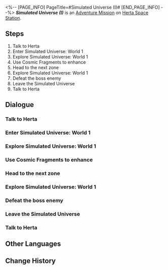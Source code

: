 <%-- [PAGE_INFO]
PageTitle=#Simulated Universe (I)#
[END_PAGE_INFO] --%>
{{Stub|Dialogue.}}
{{Mission Infobox
|id            = 4030003
|title         = 
|image         = <!--Mission Simulated Universe (I).png-->
|type          = Adventure
|event_name    = 
|chapter       = 
|requirements  = 
* {{cx}}<!--Hidden Exploration Objective ID 4010116--> completed
* [[Adventure Mission]] ''[[Simulated Universe: Second Closed Beta]]'' completed
|summary       = <!--official mission summary from Fate's Atlas-->
|characters    = Trailblazer
|startLocation = [[Herta Space Station]] - [[Herta's Office]]
|world         = Herta Space Station
|area          = Herta's Office
|prev          = Simulated Universe: Second Closed Beta
|next          = 
|rewards       = Trailblaze EXP*300; Stellar Jade*50; Adventure Log*4; Condensed Aether*4; Credit*20,000
}}
'''''Simulated Universe (I)''''' is an [[Adventure Mission]] on [[Herta Space Station]].

==Steps==
# Talk to Herta
# Enter Simulated Universe: World 1
# Explore Simulated Universe: World 1
# Use Cosmic Fragments to enhance
# Head to the next zone
# Explore Simulated Universe: World 1
# Defeat the boss enemy
# Leave the Simulated Universe
# Talk to Herta

<!--
==Gameplay Notes==

--><!--
==Trial Character==

-->
==Dialogue==
{{Stub Dialogue}}

===Talk to Herta===
{{Mission Description|type=adventure|location=Herta's Office|Herta asks you to enter the Simulated Universe created by the Genius Society while pretending to be the Aeon of Trailblaze, and try to glean the secret of Aeons and Paths from the simulated Aeons.}}
{{Dialogue Start}}
:{{tx}}
{{Dialogue End}}

===Enter Simulated Universe: World 1===
{{Dialogue Start}}
:{{tx}}
{{Dialogue End}}

===Explore Simulated Universe: World 1===
{{Dialogue Start}}
:{{tx}}
{{Dialogue End}}

===Use Cosmic Fragments to enhance===
{{Dialogue Start}}
:{{tx}}
{{Dialogue End}}

===Head to the next zone===
{{Dialogue Start}}
:{{tx}}
{{Dialogue End}}

===Explore Simulated Universe: World 1===
{{Dialogue Start}}
:{{tx}}
{{Dialogue End}}

===Defeat the boss enemy===
{{Dialogue Start}}
:{{tx}}
{{Dialogue End}}

===Leave the Simulated Universe===
{{Dialogue Start}}
:{{tx}}
{{Dialogue End}}

===Talk to Herta===
{{Dialogue Start}}
:{{tx}}
{{Dialogue End}}

==Other Languages==
{{Other Languages
|en   = Simulated Universe (I)
|zhs  = 模拟宇宙•其一
|zht  = 模擬宇宙•其一
|ja   = 模擬宇宙・1
|ko   = 시뮬레이션 우주•1
|es   = Universo Simulado I
|fr   = Univers simulé (I)
|ru   = Виртуальная вселенная I
|th   = Simulated Universe 1
|vi   = Vũ Trụ Mô Phỏng-1
|de   = Universum-Simulation (Teil 1)
|id   = Simulated Universe: Bagian I
|pt   = Universo Simulado (I)
}}

==Change History==
{{Change History|1.0}}
